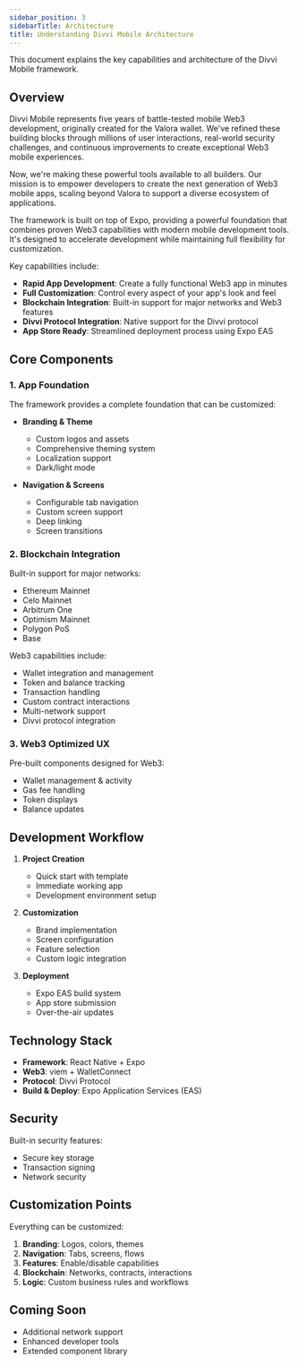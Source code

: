```yaml
---
sidebar_position: 3
sidebarTitle: Architecture
title: Understanding Divvi Mobile Architecture
---
```

This document explains the key capabilities and architecture of the Divvi Mobile framework.

## Overview

Divvi Mobile represents five years of battle-tested mobile Web3 development, originally created for the Valora wallet. We've refined these building blocks through millions of user interactions, real-world security challenges, and continuous improvements to create exceptional Web3 mobile experiences.

Now, we're making these powerful tools available to all builders. Our mission is to empower developers to create the next generation of Web3 mobile apps, scaling beyond Valora to support a diverse ecosystem of applications.

The framework is built on top of Expo, providing a powerful foundation that combines proven Web3 capabilities with modern mobile development tools. It's designed to accelerate development while maintaining full flexibility for customization.

Key capabilities include:

- **Rapid App Development**: Create a fully functional Web3 app in minutes
- **Full Customization**: Control every aspect of your app's look and feel
- **Blockchain Integration**: Built-in support for major networks and Web3 features
- **Divvi Protocol Integration**: Native support for the Divvi protocol
- **App Store Ready**: Streamlined deployment process using Expo EAS

## Core Components

### 1. App Foundation

The framework provides a complete foundation that can be customized:

- **Branding & Theme**

  - Custom logos and assets
  - Comprehensive theming system
  - Localization support
  - Dark/light mode

- **Navigation & Screens**
  - Configurable tab navigation
  - Custom screen support
  - Deep linking
  - Screen transitions

### 2. Blockchain Integration

Built-in support for major networks:

- Ethereum Mainnet
- Celo Mainnet
- Arbitrum One
- Optimism Mainnet
- Polygon PoS
- Base

Web3 capabilities include:

- Wallet integration and management
- Token and balance tracking
- Transaction handling
- Custom contract interactions
- Multi-network support
- Divvi protocol integration

### 3. Web3 Optimized UX

Pre-built components designed for Web3:

- Wallet management & activity
- Gas fee handling
- Token displays
- Balance updates

## Development Workflow

1. **Project Creation**

   - Quick start with template
   - Immediate working app
   - Development environment setup

2. **Customization**

   - Brand implementation
   - Screen configuration
   - Feature selection
   - Custom logic integration

3. **Deployment**
   - Expo EAS build system
   - App store submission
   - Over-the-air updates

## Technology Stack

- **Framework**: React Native + Expo
- **Web3**: viem + WalletConnect
- **Protocol**: Divvi Protocol
- **Build & Deploy**: Expo Application Services (EAS)

## Security

Built-in security features:

- Secure key storage
- Transaction signing
- Network security

## Customization Points

Everything can be customized:

1. **Branding**: Logos, colors, themes
2. **Navigation**: Tabs, screens, flows
3. **Features**: Enable/disable capabilities
4. **Blockchain**: Networks, contracts, interactions
5. **Logic**: Custom business rules and workflows

## Coming Soon

- Additional network support
- Enhanced developer tools
- Extended component library
